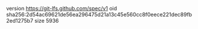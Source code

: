 version https://git-lfs.github.com/spec/v1
oid sha256:2d54ac69621de56ea296475d21a13c45e560cc8f0eece221dec89fb2ed1275b7
size 5936
